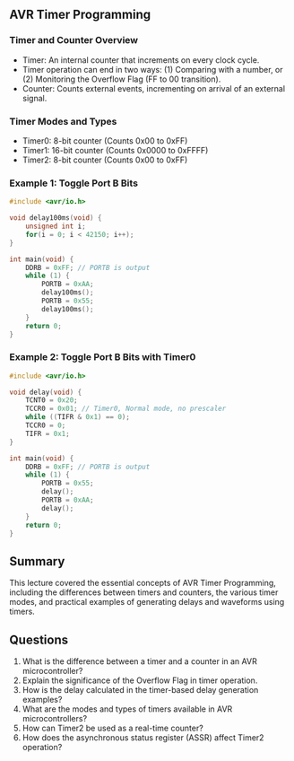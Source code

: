 ## AVR Timer Programming

### Timer and Counter Overview

- Timer: An internal counter that increments on every clock cycle.
- Timer operation can end in two ways: (1) Comparing with a number, or (2) Monitoring the Overflow Flag (FF to 00 transition).
- Counter: Counts external events, incrementing on arrival of an external signal.

### Timer Modes and Types

- Timer0: 8-bit counter (Counts 0x00 to 0xFF)
- Timer1: 16-bit counter (Counts 0x0000 to 0xFFFF)
- Timer2: 8-bit counter (Counts 0x00 to 0xFF)

### Example 1: Toggle Port B Bits

```c
#include <avr/io.h>

void delay100ms(void) {
    unsigned int i;
    for(i = 0; i < 42150; i++);
}

int main(void) {
    DDRB = 0xFF; // PORTB is output
    while (1) {
        PORTB = 0xAA;
        delay100ms();
        PORTB = 0x55;
        delay100ms();
    }
    return 0;
}
```

### Example 2: Toggle Port B Bits with Timer0

```c
#include <avr/io.h>

void delay(void) {
    TCNT0 = 0x20;
    TCCR0 = 0x01; // Timer0, Normal mode, no prescaler
    while ((TIFR & 0x1) == 0);
    TCCR0 = 0;
    TIFR = 0x1;
}

int main(void) {
    DDRB = 0xFF; // PORTB is output
    while (1) {
        PORTB = 0x55;
        delay();
        PORTB = 0xAA;
        delay();
    }
    return 0;
}
```

## Summary

This lecture covered the essential concepts of AVR Timer Programming, including the differences between timers and counters, the various timer modes, and practical examples of generating delays and waveforms using timers.

## Questions

1. What is the difference between a timer and a counter in an AVR microcontroller?
2. Explain the significance of the Overflow Flag in timer operation.
3. How is the delay calculated in the timer-based delay generation examples?
4. What are the modes and types of timers available in AVR microcontrollers?
5. How can Timer2 be used as a real-time counter?
6. How does the asynchronous status register (ASSR) affect Timer2 operation?
